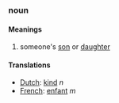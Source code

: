 ===noun===
====Meanings====
#someone's [[son]] or [[daughter]]
====Translations====
*[[Dutch]]: [[kind]] ''n''
*[[French]]: [[enfant]] ''m''